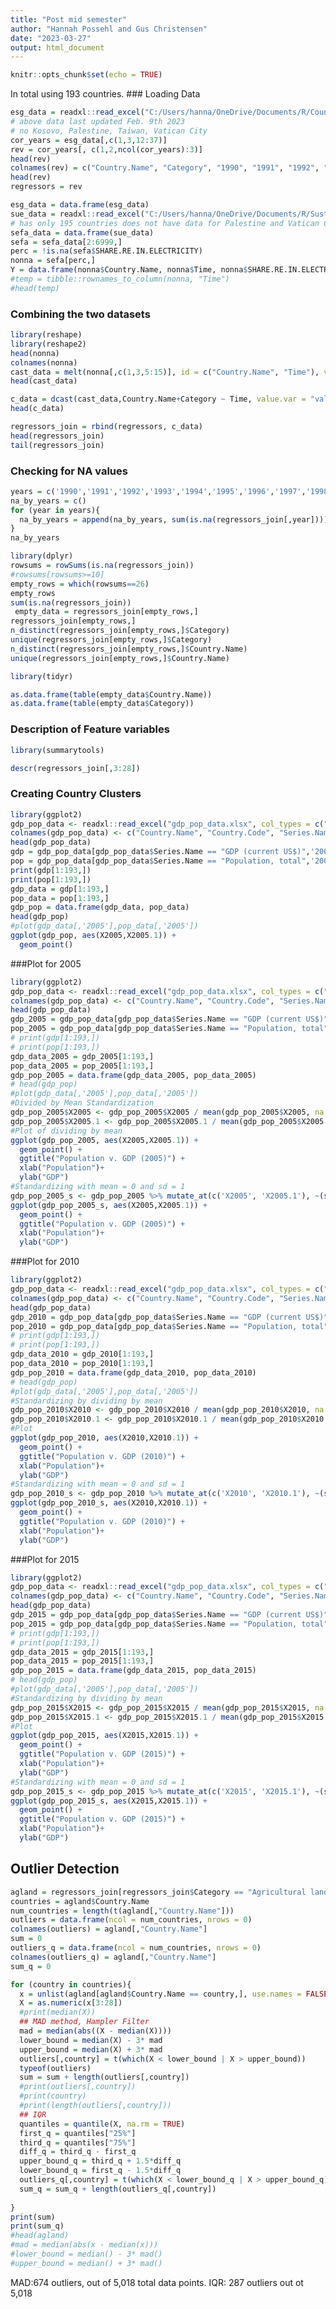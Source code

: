 ---
title: "Post mid semester"
author: "Hannah Possehl and Gus Christensen"
date: "2023-03-27"
output: html_document
---

```{r setup, include=FALSE}
knitr::opts_chunk$set(echo = TRUE)
```

In total using 193 countries.
### Loading Data
```{r echo = FALSE}
esg_data = readxl::read_excel("C:/Users/hanna/OneDrive/Documents/R/Countries_Environment_Social_and_Governance_(ESG)_Data.xlsx", na = "..")
# above data last updated Feb. 9th 2023
# no Kosovo, Palestine, Taiwan, Vatican City
cor_years = esg_data[,c(1,3,12:37)]
rev = cor_years[, c(1,2,ncol(cor_years):3)]
head(rev)
colnames(rev) = c("Country.Name", "Category", "1990", "1991", "1992", "1993", "1994", "1995", "1996", "1997", "1998", "1999", "2000", "2001", "2002", "2003", "2004", "2005", "2006", "2007", "2008", "2009", "2010", "2011", "2012", "2013", "2014", "2015")
head(rev)
regressors = rev
```


```{r, include = FALSE}
esg_data = data.frame(esg_data)
sue_data = readxl::read_excel("C:/Users/hanna/OneDrive/Documents/R/Sustainable_Energy_for_All.xlsx", col_names = c("Country.Name", "Country.code", "Time", "Time.code", "ACCESS.CFT.TOT", "ACCESS.ELECTRICITY.RURAL", "ACCESS.ELECTRICITY.TOT", "ACCESS.ELECTRICITY.URBAN", "PRIMARY.ENERGY.INTENSITY", "REN.ELECTRICITY.OUTPUT", "SHARE.RE.IN.ELECTRICITY", "RE.CONSUMPTION", "SHARE.TOTAL.RE.IN.TFEC", "TOTAL.ELECTRICITY.OUTPUT", "TOTAL.FINAL.ENERGY.CONSUM]"), col_types = c("text", "text", "numeric", "text", "numeric", "numeric", "numeric", "numeric", "numeric", "numeric", "numeric", "numeric", "numeric", "numeric", "numeric"))
# has only 195 countries does not have data for Palestine and Vatican City
sefa_data = data.frame(sue_data)
sefa = sefa_data[2:6999,]
perc = !is.na(sefa$SHARE.RE.IN.ELECTRICITY)
nonna = sefa[perc,]
Y = data.frame(nonna$Country.Name, nonna$Time, nonna$SHARE.RE.IN.ELECTRICITY)
#temp = tibble::rownames_to_column(nonna, "Time")
#head(temp)
```

### Combining the two datasets
```{r}
library(reshape)
library(reshape2)
head(nonna)
colnames(nonna)
cast_data = melt(nonna[,c(1,3,5:15)], id = c("Country.Name", "Time"), variable.name="Category")
head(cast_data)
```

```{r}
c_data = dcast(cast_data,Country.Name+Category ~ Time, value.var = "value")
head(c_data)
```
```{r}
regressors_join = rbind(regressors, c_data)
head(regressors_join)
tail(regressors_join)
```

### Checking for NA values
```{r}
years = c('1990','1991','1992','1993','1994','1995','1996','1997','1998','1999','2000','2001','2002','2003','2004','2005','2006','2007','2008','2009','2010','2011','2012','2013','2014','2015')
na_by_years = c()
for (year in years){
  na_by_years = append(na_by_years, sum(is.na(regressors_join[,year])))
}
na_by_years
```
```{r}
library(dplyr)
rowsums = rowSums(is.na(regressors_join))
#rowsums[rowsums>=10]
empty_rows = which(rowsums==26)
empty_rows
sum(is.na(regressors_join))
 empty_data = regressors_join[empty_rows,]
regressors_join[empty_rows,]
n_distinct(regressors_join[empty_rows,]$Category)
unique(regressors_join[empty_rows,]$Category)
n_distinct(regressors_join[empty_rows,]$Country.Name)
unique(regressors_join[empty_rows,]$Country.Name)
```

```{r}
library(tidyr)

as.data.frame(table(empty_data$Country.Name))
as.data.frame(table(empty_data$Category))
```

### Description of Feature variables
```{r pressure, echo=FALSE}
library(summarytools)

descr(regressors_join[,3:28])
```


### Creating Country Clusters
```{r}
library(ggplot2)
gdp_pop_data <- readxl::read_excel("gdp_pop_data.xlsx", col_types = c("text", "text", "text", "text", "numeric", "numeric", "numeric"))
colnames(gdp_pop_data) <- c("Country.Name", "Country.Code", "Series.Name", "Series.Code", "2005", "2010", "2015")
head(gdp_pop_data)
gdp = gdp_pop_data[gdp_pop_data$Series.Name == "GDP (current US$)",'2005']
pop = gdp_pop_data[gdp_pop_data$Series.Name == "Population, total",'2005']
print(gdp[1:193,])
print(pop[1:193,])
gdp_data = gdp[1:193,]
pop_data = pop[1:193,]
gdp_pop = data.frame(gdp_data, pop_data)
head(gdp_pop)
#plot(gdp_data[,'2005'],pop_data[,'2005'])
ggplot(gdp_pop, aes(X2005,X2005.1)) +
  geom_point()
```
###Plot for 2005
```{r}
library(ggplot2)
gdp_pop_data <- readxl::read_excel("gdp_pop_data.xlsx", col_types = c("text", "text", "text", "text", "numeric", "numeric", "numeric"))
colnames(gdp_pop_data) <- c("Country.Name", "Country.Code", "Series.Name", "Series.Code", "2005", "2010", "2015")
head(gdp_pop_data)
gdp_2005 = gdp_pop_data[gdp_pop_data$Series.Name == "GDP (current US$)",'2005']
pop_2005 = gdp_pop_data[gdp_pop_data$Series.Name == "Population, total",'2005']
# print(gdp[1:193,])
# print(pop[1:193,])
gdp_data_2005 = gdp_2005[1:193,]
pop_data_2005 = pop_2005[1:193,]
gdp_pop_2005 = data.frame(gdp_data_2005, pop_data_2005)
# head(gdp_pop)
#plot(gdp_data[,'2005'],pop_data[,'2005'])
#Divided by Mean Standardization
gdp_pop_2005$X2005 <- gdp_pop_2005$X2005 / mean(gdp_pop_2005$X2005, na.rm = TRUE)
gdp_pop_2005$X2005.1 <- gdp_pop_2005$X2005.1 / mean(gdp_pop_2005$X2005.1, na.rm = TRUE)
#Plot of dividing by mean
ggplot(gdp_pop_2005, aes(X2005,X2005.1)) +
  geom_point() +
  ggtitle("Population v. GDP (2005)") +
  xlab("Population")+
  ylab("GDP")
#Standardizing with mean = 0 and sd = 1
gdp_pop_2005_s <- gdp_pop_2005 %>% mutate_at(c('X2005', 'X2005.1'), ~(scale(.) %>% as.vector))
ggplot(gdp_pop_2005_s, aes(X2005,X2005.1)) +
  geom_point() +
  ggtitle("Population v. GDP (2005)") +
  xlab("Population")+
  ylab("GDP")
```

###Plot for 2010
```{r}
library(ggplot2)
gdp_pop_data <- readxl::read_excel("gdp_pop_data.xlsx", col_types = c("text", "text", "text", "text", "numeric", "numeric", "numeric"))
colnames(gdp_pop_data) <- c("Country.Name", "Country.Code", "Series.Name", "Series.Code", "2005", "2010", "2015")
head(gdp_pop_data)
gdp_2010 = gdp_pop_data[gdp_pop_data$Series.Name == "GDP (current US$)",'2010']
pop_2010 = gdp_pop_data[gdp_pop_data$Series.Name == "Population, total",'2010']
# print(gdp[1:193,])
# print(pop[1:193,])
gdp_data_2010 = gdp_2010[1:193,]
pop_data_2010 = pop_2010[1:193,]
gdp_pop_2010 = data.frame(gdp_data_2010, pop_data_2010)
# head(gdp_pop)
#plot(gdp_data[,'2005'],pop_data[,'2005'])
#Standardizing by dividing by mean
gdp_pop_2010$X2010 <- gdp_pop_2010$X2010 / mean(gdp_pop_2010$X2010, na.rm = TRUE)
gdp_pop_2010$X2010.1 <- gdp_pop_2010$X2010.1 / mean(gdp_pop_2010$X2010.1, na.rm = TRUE)
#Plot
ggplot(gdp_pop_2010, aes(X2010,X2010.1)) +
  geom_point() +
  ggtitle("Population v. GDP (2010)") +
  xlab("Population")+
  ylab("GDP")
#Standardizing with mean = 0 and sd = 1
gdp_pop_2010_s <- gdp_pop_2010 %>% mutate_at(c('X2010', 'X2010.1'), ~(scale(.) %>% as.vector))
ggplot(gdp_pop_2010_s, aes(X2010,X2010.1)) +
  geom_point() +
  ggtitle("Population v. GDP (2010)") +
  xlab("Population")+
  ylab("GDP")
```

###Plot for 2015
```{r}
library(ggplot2)
gdp_pop_data <- readxl::read_excel("gdp_pop_data.xlsx", col_types = c("text", "text", "text", "text", "numeric", "numeric", "numeric"))
colnames(gdp_pop_data) <- c("Country.Name", "Country.Code", "Series.Name", "Series.Code", "2005", "2010", "2015")
head(gdp_pop_data)
gdp_2015 = gdp_pop_data[gdp_pop_data$Series.Name == "GDP (current US$)",'2015']
pop_2015 = gdp_pop_data[gdp_pop_data$Series.Name == "Population, total",'2015']
# print(gdp[1:193,])
# print(pop[1:193,])
gdp_data_2015 = gdp_2015[1:193,]
pop_data_2015 = pop_2015[1:193,]
gdp_pop_2015 = data.frame(gdp_data_2015, pop_data_2015)
# head(gdp_pop)
#plot(gdp_data[,'2005'],pop_data[,'2005'])
#Standardizing by dividing by mean
gdp_pop_2015$X2015 <- gdp_pop_2015$X2015 / mean(gdp_pop_2015$X2015, na.rm = TRUE)
gdp_pop_2015$X2015.1 <- gdp_pop_2015$X2015.1 / mean(gdp_pop_2015$X2015.1, na.rm = TRUE)
#Plot
ggplot(gdp_pop_2015, aes(X2015,X2015.1)) +
  geom_point() +
  ggtitle("Population v. GDP (2015)") +
  xlab("Population")+
  ylab("GDP")
#Standardizing with mean = 0 and sd = 1
gdp_pop_2015_s <- gdp_pop_2015 %>% mutate_at(c('X2015', 'X2015.1'), ~(scale(.) %>% as.vector))
ggplot(gdp_pop_2015_s, aes(X2015,X2015.1)) +
  geom_point() +
  ggtitle("Population v. GDP (2015)") +
  xlab("Population")+
  ylab("GDP")
```



## Outlier Detection

```{r}
agland = regressors_join[regressors_join$Category == "Agricultural land (% of land area)",]
countries = agland$Country.Name
num_countries = length(t(agland[,"Country.Name"]))
outliers = data.frame(ncol = num_countries, nrows = 0)
colnames(outliers) = agland[,"Country.Name"]
sum = 0
outliers_q = data.frame(ncol = num_countries, nrows = 0)
colnames(outliers_q) = agland[,"Country.Name"]
sum_q = 0

for (country in countries){
  x = unlist(agland[agland$Country.Name == country,], use.names = FALSE)
  X = as.numeric(x[3:28])
  #print(median(X))
  ## MAD method, Hampler Filter
  mad = median(abs((X - median(X))))
  lower_bound = median(X) - 3* mad
  upper_bound = median(X) + 3* mad
  outliers[,country] = t(which(X < lower_bound | X > upper_bound))
  typeof(outliers)
  sum = sum + length(outliers[,country])
  #print(outliers[,country])
  #print(country)
  #print(length(outliers[,country]))
  ## IQR
  quantiles = quantile(X, na.rm = TRUE)
  first_q = quantiles["25%"]
  third_q = quantiles["75%"]
  diff_q = third_q - first_q
  upper_bound_q = third_q + 1.5*diff_q
  lower_bound_q = first_q - 1.5*diff_q
  outliers_q[,country] = t(which(X < lower_bound_q | X > upper_bound_q))
  sum_q = sum_q + length(outliers_q[,country])
 
}
print(sum)
print(sum_q)
#head(agland)
#mad = median(abs(x - median(x)))
#lower_bound = median() - 3* mad()
#upper_bound = median() + 3* mad()

```

MAD:674 outliers, out of 5,018 total data points.
IQR: 287 outliers out ot 5,018

```{r}

```
